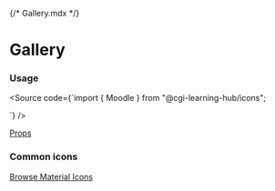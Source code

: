 {/* Gallery.mdx */}

 
 
<Meta title="Icons/Gallery" />
 
# Gallery
 
<IconGallery>
  <IconItem name="Moodle">
    <Moodle />
  </IconItem>
</IconGallery>

### Usage

<Source
  code={`import { Moodle } from "@cgi-learning-hub/icons";

<Moodle />
`} />

[Props](https://mui.com/material-ui/api/svg-icon/#props)

### Common icons

[Browse Material Icons](https://mui.com/material-ui/material-icons/)
